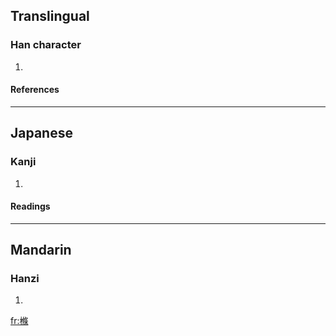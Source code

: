 ==Translingual==
===Han character===
{{Han char|rn=75|rad=木|as=11|sn=15|four=|canj=木人中木 (DOLD)}}
# {{defn|Han|sort=木11}}
====References====
{{Han ref|kx=0551.080|dkj=15461|dj=0939.080|hdz=21280.120|uh=6A24|ud=27172}}

----
==Japanese==
===Kanji===
{{ja-kanji|grade=|rs=木11}}
# {{defn|Japanese}} 
====Readings====
{{ja-readings|on=[[じょう]] (jō)|kun=[[ゆず]] (yuzu), [[こえだ]] (koeda)}}

----
==Mandarin==
===Hanzi===
{{cmn-hanzi|pin=[[guāng]] ([[guang1]]), [[hèng]] ([[heng4]]), [[huáng]] ([[huang2]]), [[huàng]] ([[huang4]]), [[tiáo]] ([[tiao2]])|wg=kuang<sup>1</sup>, heng<sup>4</sup>, huang<sup>2</sup>, huang<sup>4</sup>, t'iao<sup>2</sup>}}
# {{defn|Mandarin}}

[[fr:樤]]